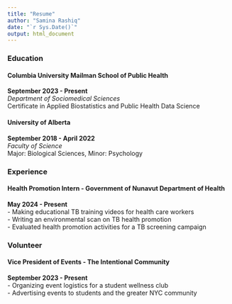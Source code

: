 ```yaml
---
title: "Resume"
author: "Samina Rashiq"
date: "`r Sys.Date()`"
output: html_document
---
```


### Education

#### Columbia University Mailman School of Public Health  
**September 2023 - Present**  
*Department of Sociomedical Sciences*  
Certificate in Applied Biostatistics and Public Health Data Science  

#### University of Alberta  
**September 2018 - April 2022**  
*Faculty of Science*  
Major: Biological Sciences, Minor: Psychology  

### Experience

#### Health Promotion Intern - Government of Nunavut Department of Health  
**May 2024 - Present**  
- Making educational TB training videos for health care workers  
- Writing an environmental scan on TB health promotion  
- Evaluated health promotion activities for a TB screening campaign  

### Volunteer

#### Vice President of Events - The Intentional Community  
**September 2023 - Present**  
- Organizing event logistics for a student wellness club  
- Advertising events to students and the greater NYC community  
